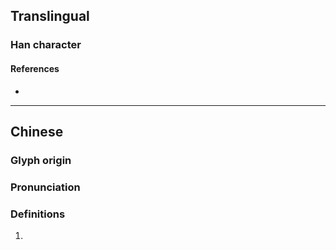 {{character info/new}}
==Translingual==

===Han character===
{{Han char|rn=86|rad=火|as=07|sn=11|four=52332|canj=QLF|ids=⿱折灬}}

====References====
* {{Han ref|kx=0673.111|dkj=19042|hdz=32207.010|uh=710E|ud=28942|bh=D65B|bd=54875}}

----

==Chinese==
{{zh-forms}}

===Glyph origin===
{{Han etym}}

===Pronunciation===
{{zh-pron
|m=xiè
|mc=y
|oc=y
|cat=
}}

===Definitions===
{{zh-hanzi}}

# {{rfdef|zh}}